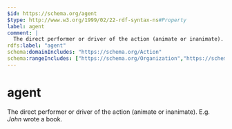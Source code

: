 ```yaml
---
$id: https://schema.org/agent
$type: http://www.w3.org/1999/02/22-rdf-syntax-ns#Property
label: agent
comment: |
  The direct performer or driver of the action (animate or inanimate). E.g. *John* wrote a book.
rdfs:label: "agent"
schema:domainIncludes: "https://schema.org/Action"
schema:rangeIncludes: ["https://schema.org/Organization","https://schema.org/Person"]
---
```


# agent

The direct performer or driver of the action (animate or inanimate). E.g. *John* wrote a book.

